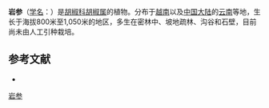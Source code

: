 {{Speciesbox
| name = 岩参
| status = 
| status_system = 
| image =
| genus = Piper
| species = pubicatulum
| authority = C. DC.
}}

'''岩参'''（[[学名|学名]]：{{lang|la|''Piper pubicatulum''}}）是[[胡椒科|胡椒科]][[胡椒属|胡椒属]]的植物。分布于[[越南|越南]]以及[[中国大陆|中国大陆]]的[[云南|云南]]等地，生长于海拔800米至1,050米的地区，多生在密林中、坡地疏林、沟谷和石壁，目前尚未由人工引种栽培。

== 参考文献 ==
<div class="references-small">
* {{cite web| url =http://www.bioinfo.cn/db05/KmzwSpecies.php?action=view&id=16395| title =岩参| work =《中国高等植物数据库全库》| publisher =中国科学院微生物研究所| author =昆明植物研究所| accessdate =2009-02-25| deadurl =yes| archiveurl =https://web.archive.org/web/20160305053403/http://www.bioinfo.cn/db05/KmzwSpecies.php?action=view&id=16395| archivedate =2016-03-05}}
</div>
{{Taxonbar|from=Q11049086}}

[[Category:胡椒属|岩参]]


{{植物小作品}}